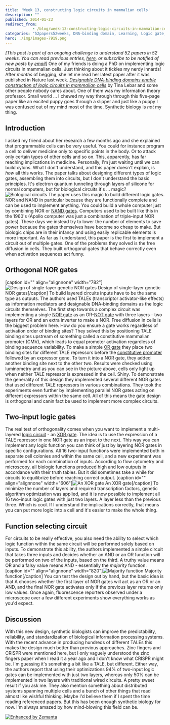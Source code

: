 ```yaml
---
title: 'Week 13, constructing logic circuits in mammalian cells'
description: ""
published: 2014-01-23
redirect_from: 
            - /blog/week-13-constructing-logic-circuits-in-mammalian-cells/swizec/6492
categories: "52papers52weeks, DNA-binding domain, Learning, Logic gate, NOR gate, Personal, Technology"
hero: ./img/images-7919.png
---
```


_\[This post is part of an ongoing challenge to understand 52 papers in 52 weeks. You can read previous entries, [here](http://swizec.com/blog/category/52-papers-in-52-weeks), or subscribe to be notified of new posts by [email](http://swiz.ec/52papers-list)]_ One of my friends is doing a PhD on implementing logic circuits in mammalian cells. Just thinking about it tickles my nerdy innards! After _months_ of begging, she let me read her latest paper after it was published in Nature last week. _[Designable DNA-binding domains enable construction of logic circuits in mammalian cells](http://www.nature.com/nchembio/journal/vaop/ncurrent/full/nchembio.1433.html)_ by Tina Lebar and some other people nobody cares about. One of them was my information theory professor. Small world ... I chewed my way through through this five-page paper like an excited puppy goes through a slipper and just like a puppy I was confused out of my mind most of the time. Synthetic biology is _not_ my thing.

## Introduction

I asked my friend about her research a few months ago and she explained that programmable cells can be very useful. You could for instance program a cell to deliver medicine only to specific points in the body. Or to attack only certain types of other cells and so on. This, apparently, has far reaching implications in medicine. Personally, I'm just waiting until we can build cylons. What I don't understand, and this paper doesn't explain, is _how_ all this works. The paper talks about designing different types of logic gates, assembling them into circuits, but I don't understand the basic principles. It's electron quantum tunneling through layers of silicone for normal computers, but for biological circuits it's ... magic? ![Biological circuits](./img/images-7835.gif) The paper uses this magic to build different logic gates. NOR and NAND in particular because they are functionally complete and can be used to implement anything. You could build a whole computer just by combining NOR or [NAND gates](http://en.wikipedia.org/wiki/NAND_gate "NAND gate"). Computers used to be built like this in the 1960's (Apollo computer was just a combination of triple-input NOR gates). These days we instead try to lower the number of elements to save power because the gates themselves have become so cheap to make. But biologic chips are in their infancy and using easily replicable elements is more important. As far as I understand, this paper is the first to implement a circuit out of multiple gates. One of the problems they solved is the free diffusion in cells. They built orthogonal gates that behave correctly even when activation sequences act funny.

## Orthogonal NOR gates

\[caption id="" align="alignnone" width="782"]![Design of single-layer genetic NOR gates](./img/images-7919.png "Design of single-layer genetic NOR gates") Design of single-layer genetic NOR gates\[/caption] To build layered circuits inputs have to be the same type as outputs. The authors used TALEs (transcriptor activator-like effects) as information mediators and designable DNA-binding domains as the logic circuits themselves. The first step towards a complex circuit was implementing a single [NOR gate](http://en.wikipedia.org/wiki/NOR_gate "NOR gate") as an OR-[NOT gate](http://en.wikipedia.org/wiki/Inverter_%28logic_gate%29 "Inverter (logic gate)") with three layers - two layers for OR and an extra inverter to make a NOR. Free diffusion in cells is the biggest problem here. How do you ensure a gate works regardless of activation order of binding sites? They solved this by positioning TALE binding sites upstream of something called a constitutive mammalian promoter (CMV), which leads to equal promoter activation regardless of binding sequence variability. To make a simple [OR gate](http://en.wikipedia.org/wiki/OR_gate "OR gate") they place two binding sites for different TALE repressors before the [constitutive promoter](http://en.wikipedia.org/wiki/Promoter_%28genetics%29 "Promoter (genetics)") followed by an expressor gene. To turn it into a NOR gate, they added another binding site next to the other two. Results were checked using luminometry and as you can see in the picture above, cells only light up when neither TALE repressor is expressed in the cell. Shiny. To demonstrate the generality of this design they implemented several different NOR gates that used different TALE repressors in various combinations. They took the experiments even further by implementing parallel NOR gates acting on different expressors within the same cell. All of this means the gate design is orthogonal and canin fact be used to implement more complex circuits.

## Two-input logic gates

The real test of orthogonality comes when you want to implement a multi-layered [logic circuit](http://en.wikipedia.org/wiki/Logic_gate "Logic gate") - an [XOR gate](http://en.wikipedia.org/wiki/XOR_gate "XOR gate"). The idea is to use the expression of a TALE repressor in one NOR gate as an input to the next. This way you can implement any logic function you can think of just by layering NOR gates in specific configurations. All 16 two-input functions were implemented both in separate cell colonies and within the same cell, and a new experiment was performed for each combination of inputs. According to flow cytometry and microscopy, all biologic functions produced high and low outputs in accordance with their truth tables. But it did sometimes take a while for circuits to equilibrize before reaching correct output. \[caption id="" align="alignnone" width="606"]![An XOR gate](./img/images-7992.png "An XOR gate") An XOR gate\[/caption] To minimize the number of layers and required transcription factors, genetic algorithm optimization was applied, and it is now possible to implement all 16 two-input logic gates with just two layers. A layer less than the previous three. Which is cool. If I understand the implications correctly, that means you can put more logic into a cell and it's easier to make the whole thing.

## Function selecting circuit

For circuits to be really effective, you also need the ability to select which logic function within the same circuit will be performed solely based on inputs. To demonstrate this ability, the authors implemented a simple circuit that takes three inputs and decides whether an AND or an OR function will be performed on two of the inputs, based on the third. A truthy value means OR and a falsy value means AND - essentially the _majority_ function. \[caption id="" align="alignnone" width="820"]![Majority function](./img/images-7993.png "Majority function") Majority function\[/caption] You can test the design out by hand, but the basic idea is that A chooses whether the first layer of NOR gates will act as an OR or an AND, and the final NOR gate activates only if the previous layer returns only low values. Once again, fluorescence reporters observed under a microscope over a few different experiments show everything works as you'd expect.

## Discussion

With this new design, synthetic biologists can improve the predictability, reliability, and standardization of biological information processing systems. With the recent advance in producing hundreds of different TALEs this makes the design much better than previous approaches. Zinc fingers and CRISPR were mentioned here, but I only vaguely understood the zinc fingers paper when I read it a year ago and I don't know what CRISPR might be. I'm guessing it's something a bit like a TALE, but different. Either way, the authors report that using their optimizations 94% of two-input logic gates can be implemented with just two layers, whereas only 50% can be implemented in two layers with traditional wired circuits. A pretty sweet result if you ask me. They also mention something about distributed systems spanning multiple cells and a bunch of other things that read almost like wishful thinking. Maybe I'd believe them if I spent the time reading referenced papers. But this has been enough synthetic biology for now. I'm always amazed by how mind-blowing this field can be.

[![Enhanced by Zemanta](http://img.zemanta.com/zemified_e.png?x-id=485119f1-0ea7-4a9e-adcf-cf124e742208)](http://www.zemanta.com/?px "Enhanced by Zemanta")
